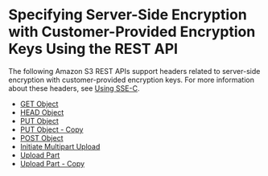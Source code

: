 # Specifying Server\-Side Encryption with Customer\-Provided Encryption Keys Using the REST API<a name="ServerSideEncryptionCustomerKeysSSEUsingRESTAPI"></a>

The following Amazon S3 REST APIs support headers related to server\-side encryption with customer\-provided encryption keys\. For more information about these headers, see [Using SSE\-C](ServerSideEncryptionCustomerKeys.md#sse-c-how-to-programmatically-intro)\. 
+ [GET Object](https://docs.aws.amazon.com/AmazonS3/latest/API/RESTObjectGET.html)
+ [HEAD Object](https://docs.aws.amazon.com/AmazonS3/latest/API/RESTObjectHEAD.html)
+ [PUT Object](https://docs.aws.amazon.com/AmazonS3/latest/API/RESTObjectPUT.html)
+ [PUT Object \- Copy](https://docs.aws.amazon.com/AmazonS3/latest/API/RESTObjectCOPY.html)
+ [POST Object](https://docs.aws.amazon.com/AmazonS3/latest/API/RESTObjectPOST.html)
+ [Initiate Multipart Upload](https://docs.aws.amazon.com/AmazonS3/latest/API/mpUploadInitiate.html)
+ [Upload Part](https://docs.aws.amazon.com/AmazonS3/latest/API/mpUploadUploadPart.html)
+ [Upload Part \- Copy](https://docs.aws.amazon.com/AmazonS3/latest/API/mpUploadUploadPartCopy.html)